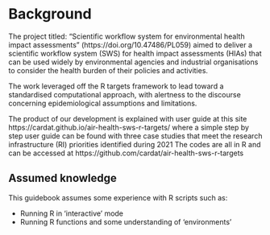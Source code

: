 # Background

The project titled: “Scientific workflow system for environmental health impact assessments” (https://doi.org/10.47486/PL059) aimed to deliver a scientific workflow system (SWS) for health impact assessments (HIAs) that can be used widely by environmental agencies and industrial organisations to consider the health burden of their policies and activities. 

The work leveraged off the R targets framework to lead toward a standardised computational approach, with alertness to the discourse concerning epidemiological assumptions and limitations. 

The product of our development is explained with user guide at this site https://cardat.github.io/air-health-sws-r-targets/  where a simple step by step user guide can be found with three case studies that meet the research infrastructure (RI) priorities identified during 2021
The codes are all in R and can be accessed at https://github.com/cardat/air-health-sws-r-targets 

## Assumed knowledge

This guidebook assumes some experience with R scripts such as:

- Running R in 'interactive' mode
- Running R functions and some understanding of 'environments'

